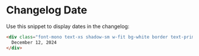 # Changelog Date

Use this snippet to display dates in the changelog:

```html
<div class="font-mono text-xs shadow-sm w-fit bg-white border text-primary block p-1 mb-4">
  December 12, 2024
</div>
``` 